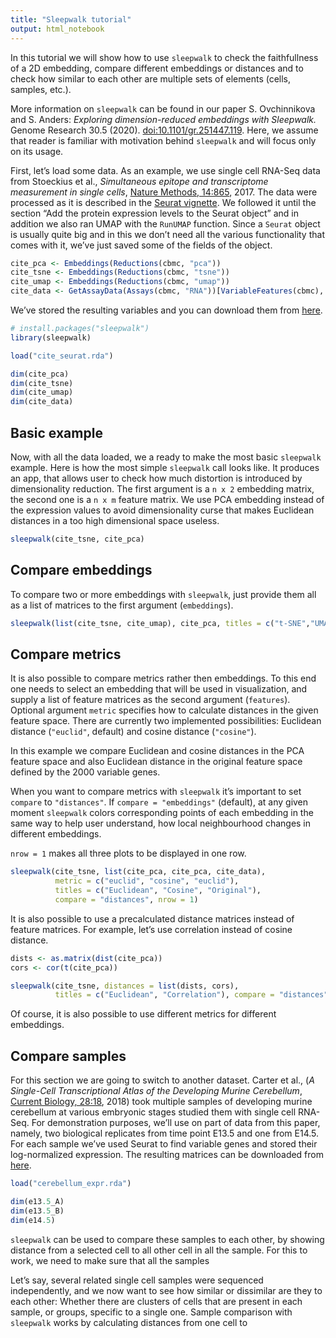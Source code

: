 ```yaml
---
title: "Sleepwalk tutorial"
output: html_notebook
---
```


In this tutorial we will show how to use `sleepwalk` to check the faithfullness of a 2D embedding, compare different embeddings or distances and to check how similar to each other are multiple sets of elements (cells, samples, etc.).

More information on `sleepwalk` can be found in our paper S. Ovchinnikova and S. Anders: *Exploring dimension-reduced embeddings with Sleepwalk.* Genome Research 30.5 (2020). [doi:10.1101/gr.251447.119](https://doi.org/10.1101/gr.251447.119). Here, we assume that reader is familiar with motivation behind `sleepwalk` and will focus only on its usage.

First, let's load some data. As an example, we use single cell RNA-Seq data from Stoeckius et al., *Simultaneous epitope and transcriptome measurement in single cells*, [Nature Methods, 14:865](https://doi.org/10.1038/nmeth.4380), 2017. The data were processed as it is described in the [Seurat vignette](https://satijalab.org/seurat/multimodal_vignette.html). We followed it until the section "Add the protein expression levels to the Seurat object" and in addition we also ran UMAP with the `RunUMAP` function. Since a `Seurat` object is usually quite big and in this we don't need all the various functionality that comes with it, we've just saved some of the fields of the object.

```r
cite_pca <- Embeddings(Reductions(cbmc, "pca"))
cite_tsne <- Embeddings(Reductions(cbmc, "tsne"))
cite_umap <- Embeddings(Reductions(cbmc, "umap"))
cite_data <- GetAssayData(Assays(cbmc, "RNA"))[VariableFeatures(cbmc), ]
```

We've stored the resulting variables and you can download them from [here](cite_seurat.rda).

```r
# install.packages("sleepwalk")
library(sleepwalk)

load("cite_seurat.rda")

dim(cite_pca)
dim(cite_tsne)
dim(cite_umap)
dim(cite_data)
```

## Basic example

Now, with all the data loaded, we a ready to make the most basic `sleepwalk` example. Here is how the most simple `sleepwalk` call looks like. It produces an app, that allows user to check how much distortion is introduced by dimensionality reduction. The first argument is a `n x 2` embedding matrix, the second one is a `n x m` feature matrix. We use PCA embedding instead of the expression values to avoid dimensionality curse that makes Euclidean distances in a too high dimensional space useless.

```r
sleepwalk(cite_tsne, cite_pca)
```

## Compare embeddings

To compare two or more embeddings with `sleepwalk`, just provide them all as a list of matrices to the first argument (`embeddings`).  

```r
sleepwalk(list(cite_tsne, cite_umap), cite_pca, titles = c("t-SNE","UMAP"))
```

## Compare metrics

It is also possible to compare metrics rather then embeddings. To this end one needs to select an embedding that will be used in visualization, and supply a list of feature matrices as the second argument (`features`). Optional argument `metric` specifies how to calculate distances in the given feature space. There are currently two implemented possibilities: Euclidean distance (`"euclid"`, default) and cosine distance (`"cosine"`).

In this example we compare Euclidean and cosine distances in the PCA feature space and also Euclidean distance in the original feature space defined by the 2000 variable genes. 

When you want to compare metrics with `sleepwalk` it's important to set `compare` to `"distances"`. If `compare = "embeddings"` (default), at any given moment `sleepwalk` colors corresponding points of each embedding in the same way to help user understand, how local neighbourhood changes in different embeddings.

`nrow = 1` makes all three plots to be displayed in one row. 

```r
sleepwalk(cite_tsne, list(cite_pca, cite_pca, cite_data), 
          metric = c("euclid", "cosine", "euclid"), 
          titles = c("Euclidean", "Cosine", "Original"),
          compare = "distances", nrow = 1)
```

It is also possible to use a precalculated distance matrices instead of feature matrices. For example, let's use correlation instead of cosine distance.

```r
dists <- as.matrix(dist(cite_pca))
cors <- cor(t(cite_pca))

sleepwalk(cite_tsne, distances = list(dists, cors), 
          titles = c("Euclidean", "Correlation"), compare = "distances")
```

Of course, it is also possible to use different metrics for different embeddings.

## Compare samples

For this section we are going to switch to another dataset. Carter et al., (*A Single-Cell Transcriptional Atlas of the Developing Murine Cerebellum*, [Current Biology, 28:18](https://doi.org/10.1016/j.cub.2018.07.062), 2018) took multiple samples of developing murine cerebellum at various embryonic stages studied them with single cell RNA-Seq. For demonstration purposes, we'll use on part of data from this paper, namely, two biological replicates from time point E13.5 and one from E14.5. For each sample we've used Seurat to find variable genes and stored their log-normalized expression. The resulting matrices can be downloaded from [here]().

```r
load("cerebellum_expr.rda")

dim(e13.5_A)
dim(e13.5_B)
dim(e14.5)
```

`sleepwalk` can be used to compare these samples to each other, by showing distance from a selected cell to all other cell in all the sample. For this to work, we need to make sure that all the samples 

Let's say, several related single cell samples were sequenced independently, and we now want to see how similar or dissimilar are they to each other: Whether there are clusters of cells that are present in each sample, or groups, specific to a single one. 
Sample comparison with `sleepwalk` works by calculating distances from one cell to 

```r

```